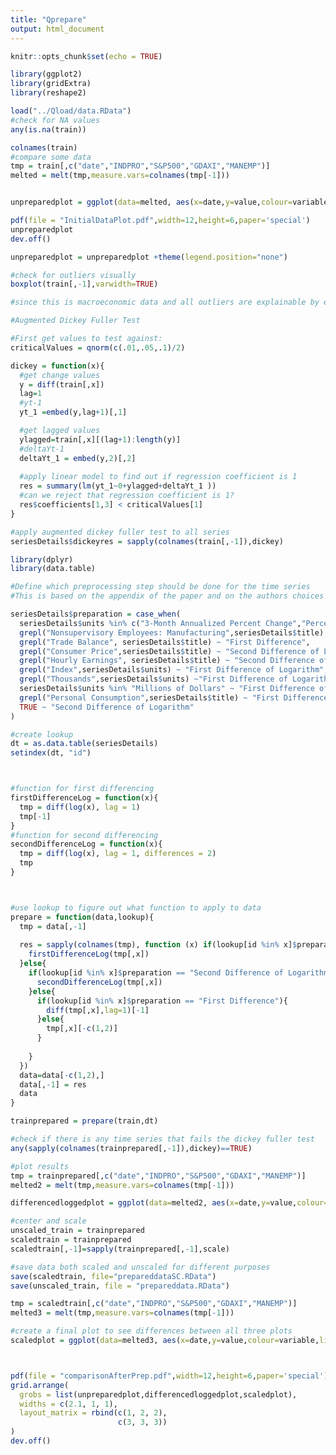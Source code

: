 ```yaml
---
title: "Qprepare"
output: html_document
---
```


```r
knitr::opts_chunk$set(echo = TRUE)
```

```r
library(ggplot2)
library(gridExtra)
library(reshape2)

load("../Qload/data.RData")
#check for NA values
any(is.na(train))

colnames(train)
#compare some data 
tmp = train[,c("date","INDPRO","S&P500","GDAXI","MANEMP")]
melted = melt(tmp,measure.vars=colnames(tmp[-1]))


unpreparedplot = ggplot(data=melted, aes(x=date,y=value,colour=variable,linetype=variable))+geom_line(size=1)+ ggtitle("Unprocessed") + scale_y_log10() + theme(panel.background = element_rect(fill = 'transparent', colour = 'transparent'))

pdf(file = "InitialDataPlot.pdf",width=12,height=6,paper='special') 
unpreparedplot
dev.off()

unpreparedplot = unpreparedplot +theme(legend.position="none")

#check for outliers visually
boxplot(train[,-1],varwidth=TRUE)

#since this is macroeconomic data and all outliers are explainable by events or legislations (which can be treated as events as well)
```

```r
#Augmented Dickey Fuller Test

#First get values to test against:
criticalValues = qnorm(c(.01,.05,.1)/2)

dickey = function(x){
  #get change values
  y = diff(train[,x])
  lag=1
  #yt-1
  yt_1 =embed(y,lag+1)[,1]

  #get lagged values
  ylagged=train[,x][(lag+1):length(y)]
  #deltaYt-1
  deltaYt_1 = embed(y,2)[,2]
  
  #apply linear model to find out if regression coefficient is 1
  res = summary(lm(yt_1~0+ylagged+deltaYt_1 ))
  #can we reject that regression coefficient is 1?
  res$coefficients[1,3] < criticalValues[1]
}

#apply augmented dickey fuller test to all series
seriesDetails$dickeyres = sapply(colnames(train[,-1]),dickey)

```

```r
library(dplyr)
library(data.table)

#Define which preprocessing step should be done for the time series
#This is based on the appendix of the paper and on the authors choices of what to apply

seriesDetails$preparation = case_when(
  seriesDetails$units %in% c("3-Month Annualized Percent Change","Percent","Percent Change at Annual Rate","Percent of Capacity" ) ~ "Nothing",
  grepl("Nonsupervisory Employees: Manufacturing",seriesDetails$title) ~ "Nothing",
  grepl("Trade Balance", seriesDetails$title) ~ "First Difference",
  grepl("Consumer Price",seriesDetails$title) ~ "Second Difference of Logarithm",
  grepl("Hourly Earnings", seriesDetails$title) ~ "Second Difference of Logarithm",
  grepl("Index",seriesDetails$units) ~ "First Difference of Logarithm",
  grepl("Thousands",seriesDetails$units) ~"First Difference of Logarithm",
  seriesDetails$units %in% "Millions of Dollars" ~ "First Difference of Logarithm",
  grepl("Personal Consumption",seriesDetails$title) ~ "First Difference of Logarithm",
  TRUE ~ "Second Difference of Logarithm"
)

#create lookup
dt = as.data.table(seriesDetails)
setindex(dt, "id")



#function for first differencing
firstDifferenceLog = function(x){
  tmp = diff(log(x), lag = 1)
  tmp[-1]
}
#function for second differencing
secondDifferenceLog = function(x){
  tmp = diff(log(x), lag = 1, differences = 2)
  tmp
}



#use lookup to figure out what function to apply to data
prepare = function(data,lookup){
  tmp = data[,-1]
  
  res = sapply(colnames(tmp), function (x) if(lookup[id %in% x]$preparation == "First Difference of Logarithm"){
    firstDifferenceLog(tmp[,x])
  }else{
    if(lookup[id %in% x]$preparation == "Second Difference of Logarithm"){
      secondDifferenceLog(tmp[,x])
    }else{
      if(lookup[id %in% x]$preparation == "First Difference"){
        diff(tmp[,x],lag=1)[-1]
      }else{
        tmp[,x][-c(1,2)]
      }
      
    }
  })
  data=data[-c(1,2),]
  data[,-1] = res
  data
}

trainprepared = prepare(train,dt)

#check if there is any time series that fails the dickey fuller test
any(sapply(colnames(trainprepared[,-1]),dickey)==TRUE)

#plot results
tmp = trainprepared[,c("date","INDPRO","S&P500","GDAXI","MANEMP")]
melted2 = melt(tmp,measure.vars=colnames(tmp[-1]))

differencedloggedplot = ggplot(data=melted2, aes(x=date,y=value,colour=variable,linetype=variable))+geom_smooth(fill=NA, span=0.1)+ ggtitle("After logarithm and differencing") + theme(panel.background = element_rect(fill = 'transparent', colour = 'transparent'),legend.position="none")
```

```r
#center and scale
unscaled_train = trainprepared
scaledtrain = trainprepared
scaledtrain[,-1]=sapply(trainprepared[,-1],scale)

#save data both scaled and unscaled for different purposes
save(scaledtrain, file="prepareddataSC.RData")
save(unscaled_train, file = "prepareddata.RData")

tmp = scaledtrain[,c("date","INDPRO","S&P500","GDAXI","MANEMP")]
melted3 = melt(tmp,measure.vars=colnames(tmp[-1]))

#create a final plot to see differences between all three plots
scaledplot = ggplot(data=melted3, aes(x=date,y=value,colour=variable,linetype=variable))+geom_smooth(fill=NA, span=0.1)+ ggtitle("After centering and scaling") + theme(panel.background = element_rect(fill = 'transparent', colour = 'transparent'))



pdf(file = "comparisonAfterPrep.pdf",width=12,height=6,paper='special') 
grid.arrange(
  grobs = list(unpreparedplot,differencedloggedplot,scaledplot),
  widths = c(2.1, 1, 1),
  layout_matrix = rbind(c(1, 2, 2),
                        c(3, 3, 3))
)
dev.off()
```